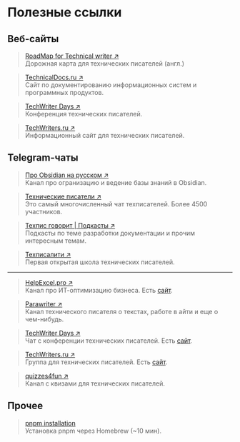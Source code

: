 # Полезные ссылки

## Веб-сайты

> [RoadMap for Technical writer ↗](https://roadmap.sh/technical-writer)  
> Дорожная карта для технических писателей (англ.)

> [TeсhnicalDocs.ru ↗](http://technicaldocs.ru)  
> Сайт по документированию информационных систем и программных продуктов.

> [TechWriter Days ↗](https://techwriterdays.ru/ru/index)  
> Конференция технических писателей.

> [TechWriters.ru ↗](http://techwriters.ru)  
> Информационный сайт для технических писателей.

## Telegram-чаты

> [Про Obsidian на русском ↗](https://t.me/obsidianru)  
> Канал про огранизацию и ведение базы знаний в Obsidian.

> [Технические писатели ↗](https://t.me/technicalwriters)  
> Это самый многочисленный чат техписателей. Более 4500 участников.

> [Техпис говорит | Подкасты ↗](https://t.me/techwritersays)  
> Подкасты по теме разработки документации и прочим интересным темам.

> [Техписалити ↗](https://t.me/techpisality)  
> Первая открытая школа технических писателей.

---

> [HelpExcel.pro ↗](https://t.me/business_analitics)  
> Канал про ИТ-оптимизацию бизнеса. Есть [сайт](https://www.helpexcel.pro).

> [Parawriter ↗](https://t.me/parawriter)  
> Канал технического писателя о текстах, работе в айти и еще о чем-нибудь.

> [TechWriter Days ↗](https://t.me/twdays)  
> Чат с конференции технических писателей. Есть [сайт](https://techwriterdays.ru/ru/index).

> [TechWriters.ru ↗](https://t.me/twritersn)  
> Группа для технических писателей. Есть [сайт](http://techwriters.ru).

> [quizzes4fun ↗](https://t.me/quizzes4fun)  
> Канал с квизами для технических писателей.

## Прочее

> [pnpm installation](https://pnpm.io/installation)  
> Установка pnpm через Homebrew (~10 мин).

